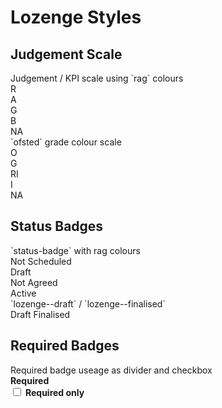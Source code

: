 
<Meta title="Design/Lozenges" />

# Lozenge Styles

## Judgement Scale

<div className="section d-block py-3">
  <div className="row no-gutters">
    <div className="col-md-12">
      Judgement / KPI scale using `rag` colours
    </div>
  </div>
</div>

<div className="judgement__scale d-inline-flex d-lg-flex" >
    <div className="judgement-grade-desc-popup">
        <span className="rag--red" >R</span>
    </div>
    <div className="judgement-grade-desc-popup">
        <span className="rag--amber">A</span>
    </div>
    <div className="judgement-grade-desc-popup">
        <span className="rag--green">G</span>
    </div>
    <div className="judgement-grade-desc-popup">
        <span className="rag--blue">B</span>
    </div>
    <div className="judgement-grade-desc-popup">
        <span className="rag--grey" >NA</span>
    </div>
</div>

<div className="section d-block py-3">
  <div className="row no-gutters">
    <div className="col-md-12">
    `ofsted` grade colour scale
    </div>
  </div>
</div>

<div className="judgement__scale d-inline-flex d-lg-flex" >
    <div className="judgement-grade-desc-popup">
        <span className="ofsted--outstanding" >O</span>
    </div>
    <div className="judgement-grade-desc-popup">
        <span className="ofsted--good">G</span>
    </div>
    <div className="judgement-grade-desc-popup">
        <span className="ofsted--req">RI</span>
    </div>
     <div className="judgement-grade-desc-popup">
        <span className="ofsted--inadequate">I</span>
    </div>
    <div className="judgement-grade-desc-popup">
        <span className="ofsted--no-grade">NA</span>
    </div>
  
</div>

## Status Badges

<div className="section d-block py-3">
  <div className="row no-gutters">
    <div className="col-md-12">
      `status-badge` with rag colours
    </div>
  </div>
</div>
<div className="row no-gutters mb-3">
    <div className="col-md-12">
        <div className="status-badge status-badge--rag--grey mr-2" style={{ fontSize: 14 + 'px' }}>Not Scheduled </div>
        <div className="status-badge status-badge--rag--amber mr-2" style={{ fontSize: 14 + 'px' }}>Draft</div>
        <div className="status-badge status-badge--rag--red mr-2" style={{ fontSize: 14 + 'px' }}>Not Agreed</div>
        <div className="status-badge status-badge--rag--green" style={{ fontSize: 14 + 'px' }}>Active</div>
    </div>
</div>
<div className="section d-block py-3">
  <div className="row no-gutters">
    <div className="col-md-12">
    `lozenge--draft` / `lozenge--finalised`
    </div>
  </div>
</div>
<div className="row no-gutters">
    <div className="col-md-12">
        <span className="lozenge lozenge--draft mr-2" style={{ fontSize: 14 + 'px' }}>Draft</span>
        <span className="lozenge lozenge--finalised" style={{ fontSize: 14 + 'px' }}>Finalised</span>
    </div>
</div>

## Required Badges

<div className="section d-block py-3">
  <div className="row no-gutters">
    <div className="col-md-12">
      Required badge useage as divider and checkbox
    </div>
  </div>
</div>

<div className="d-flex align-items-center rag--pink-d30 required-badge-border mb-2" style={{ fontSize: 14 + 'px' }}>
    <div className="required-badge mr-2">
        <i className="entypo--shield entypo--shield--pink"></i>
    </div>
    <strong>Required</strong>
</div>

<div className="row no-gutters">
    <div className="col-md-12 col-lg-3">
        <div className="d-flex align-items-center required-badge px-2 py-1 mt-3 mt-lg-0" style={{ fontSize: 14 + 'px' }}>
            <input type="checkbox" id="standardRequiredCheckbox" name="StandardRequired" className="form-accent-color--psp mr-2"/>
            <label htmlFor="standardRequiredCheckbox" className="d-flex align-items-center rag--pink-d30">
                <i className="entypo--shield entypo--shield--pink mr-1"></i>
                <strong>Required only</strong>
            </label>
        </div>
    </div>
</div>
